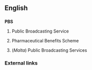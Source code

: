 ==English==

==={{initialism}}===
'''PBS'''

# {{US}} Public Broadcasting Service
# {{AU}} Pharmaceutical Benefits Scheme
#(''Malta'') Public Broadcasting Services

===External links===
{{pedialite}}